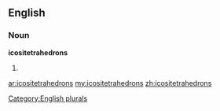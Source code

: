 ==English==

===Noun===
'''icositetrahedrons'''

# {{plural of|[[icositetrahedron]]}}

[[Category:English plurals]]

[[ar:icositetrahedrons]]
[[my:icositetrahedrons]]
[[zh:icositetrahedrons]]